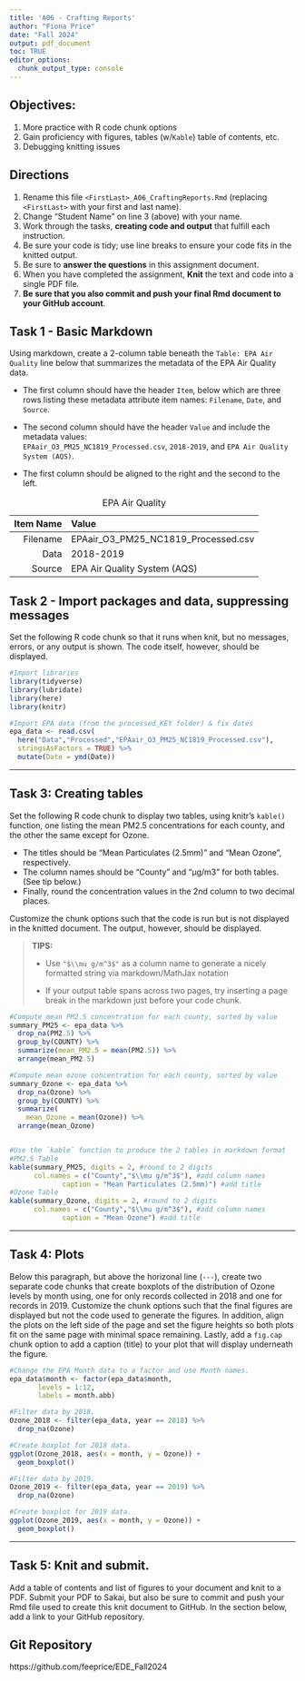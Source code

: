 ```yaml
---
title: 'A06 - Crafting Reports'
author: "Fiona Price" 
date: "Fall 2024"
output: pdf_document
toc: TRUE 
editor_options: 
  chunk_output_type: console
---
```


\listoffigures

## Objectives:

1.  More practice with R code chunk options
2.  Gain proficiency with figures, tables (w/`Kable`) table of contents, etc.
3.  Debugging knitting issues

## Directions

1.  Rename this file `<FirstLast>_A06_CraftingReports.Rmd` (replacing `<FirstLast>` with your first and last name).
2.  Change "Student Name" on line 3 (above) with your name.
3.  Work through the tasks, **creating code and output** that fulfill each instruction.
4.  Be sure your code is tidy; use line breaks to ensure your code fits in the knitted output.
5.  Be sure to **answer the questions** in this assignment document.
6.  When you have completed the assignment, **Knit** the text and code into a single PDF file.
7.  **Be sure that you also commit and push your final Rmd document to your GitHub account**.

## Task 1 - Basic Markdown

Using markdown, create a 2-column table beneath the `Table: EPA Air Quality` line below that summarizes the metadata of the EPA Air Quality data.

-   The first column should have the header `Item`, below which are three rows listing these metadata attribute item names: `Filename`, `Date`, and `Source`.

-   The second column should have the header `Value` and include the metadata values:   
`EPAair_O3_PM25_NC1819_Processed.csv`, `2018-2019`, and `EPA Air Quality System (AQS)`.

-   The first column should be aligned to the right and the second to the left.

:EPA Air Quality

|Item Name | Value                               |
|---------:|:------------------------------------|
| Filename | EPAair_O3_PM25_NC1819_Processed.csv |
|     Data | 2018-2019                           |
|   Source | EPA Air Quality System (AQS)        |

## Task 2 - Import packages and data, suppressing messages

Set the following R code chunk so that it runs when knit, but no messages, errors, or any output is shown. The code itself, however, should be displayed.

```r
#Import libraries
library(tidyverse)
library(lubridate)
library(here)
library(knitr)

#Import EPA data (from the processed_KEY folder) & fix dates
epa_data <- read.csv(
  here("Data","Processed","EPAair_O3_PM25_NC1819_Processed.csv"),
  stringsAsFactors = TRUE) %>% 
  mutate(Date = ymd(Date))
```

------------------------------------------------------------------------

## Task 3: Creating tables

Set the following R code chunk to display two tables, using knitr's `kable()` function, one listing the mean PM2.5 concentrations for each county, and the other the same except for Ozone.

-   The titles should be "Mean Particulates (2.5mm)" and "Mean Ozone", respectively.
-   The column names should be "County" and "µg/m3" for both tables. (See tip below.)
-   Finally, round the concentration values in the 2nd column to two decimal places.

Customize the chunk options such that the code is run but is not displayed in the knitted document. The output, however, should be displayed.

> **TIPS:**
>
> -   Use `"$\\mu g/m^3$"` as a column name to generate a nicely formatted string via markdown/MathJax notation
>
> -   If your output table spans across two pages, try inserting a page break in the markdown just before your code chunk.

```r
#Compute mean PM2.5 concentration for each county, sorted by value
summary_PM25 <- epa_data %>% 
  drop_na(PM2.5) %>% 
  group_by(COUNTY) %>% 
  summarize(mean_PM2.5 = mean(PM2.5)) %>% 
  arrange(mean_PM2.5) 

#Compute mean ozone concentration for each county, sorted by value
summary_Ozone <- epa_data %>% 
  drop_na(Ozone) %>% 
  group_by(COUNTY) %>% 
  summarize(
    mean_Ozone = mean(Ozone)) %>% 
  arrange(mean_Ozone)


#Use the `kable` function to produce the 2 tables in markdown format
#PM2.5 Table
kable(summary_PM25, digits = 2, #round to 2 digits
      col.names = c("County","$\\mu g/m^3$"), #add column names 
             caption = "Mean Particulates (2.5mm)") #add title
#Ozone Table 
kable(summary_Ozone, digits = 2, #round to 2 digits
      col.names = c("County","$\\mu g/m^3$"), #add column names 
             caption = "Mean Ozone") #add title

```

------------------------------------------------------------------------

## Task 4: Plots

Below this paragraph, but above the horizonal line (`---`), create two separate code chunks that create boxplots of the distribution of Ozone levels by month using, one for only records collected in 2018 and one for records in 2019. Customize the chunk options such that the final figures are displayed but not the code used to generate the figures. In addition, align the plots on the left side of the page and set the figure heights so both plots fit on the same page with minimal space remaining. Lastly, add a `fig.cap` chunk option to add a caption (title) to your plot that will display underneath the figure.

```r
#Change the EPA Month data to a factor and use Month names. 
epa_data$month <- factor(epa_data$month, 
       levels = 1:12,
       labels = month.abb)

#Filter data by 2018.
Ozone_2018 <- filter(epa_data, year == 2018) %>% 
  drop_na(Ozone)

#Create boxplot for 2018 data.
ggplot(Ozone_2018, aes(x = month, y = Ozone)) +
  geom_boxplot()
```

```r
#Filter data by 2019. 
Ozone_2019 <- filter(epa_data, year == 2019) %>% 
  drop_na(Ozone)

#Create boxplot for 2019 data.
ggplot(Ozone_2019, aes(x = month, y = Ozone)) +
  geom_boxplot()

```

------------------------------------------------------------------------

\newpage

## Task 5: Knit and submit.

Add a table of contents and list of figures to your document and knit to a PDF. Submit your PDF to Sakai, but also be sure to commit and push your Rmd file used to create this knit document to GitHub. In the section below, add a link to your GitHub repository.

## Git Repository
https://github.com/feeprice/EDE_Fall2024
